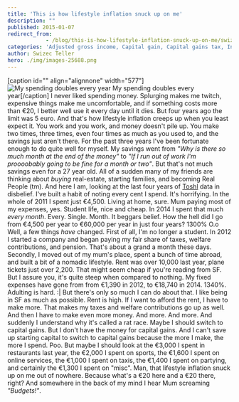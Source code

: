 ```yaml
---
title: 'This is how lifestyle inflation snuck up on me'
description: ""
published: 2015-01-07
redirect_from: 
            - /blog/this-is-how-lifestyle-inflation-snuck-up-on-me/swizec/6630
categories: 'Adjusted gross income, Capital gain, Capital gains tax, Income tax, Long-Term Capital Management, Personal'
author: Swizec Teller
hero: ./img/images-25688.png
---
```

\[caption id="" align="alignnone" width="577"]![My spending doubles every year](./img/images-25688.png "My spending doubles every year") My spending doubles every year\[/caption] I never liked spending money. Splurging makes me twitch, expensive things make me uncomfortable, and if something costs more than €20, I better well use it every day until it dies. But four years ago the limit was 5 euro. And that's how lifestyle inflation creeps up when you least expect it. You work and you work, and money doesn't pile up. You make two times, three times, even four times as much as you used to, and the savings just aren't there. For the past three years I've been fortunate enough to do quite well for myself. My savings went from _"Why is there so much month at the end of the money"_ to _"If I run out of work I'm proooobably going to be fine for a month or two"_. But that's not much savings even for a 27 year old. All of a sudden many of my friends are thinking about _buying_ real-estate, starting families, and becoming Real People (tm). And here I am, looking at the last four years of [Toshl](http://toshl.com/) data in disbelief. I've built a habit of noting every cent I spend. It's horrifying. In the whole of 2011 I spent just €4,500. Living at home, sure. Mum paying most of my expenses, yes. Student life, nice and cheap. In 2014 I spent that much _every month_. Every. Single. Month. It beggars belief. How the hell did I go from €4,500 per year to €60,000 per year in just four years? 1300% O.o Well, a few things _have_ changed. First of all, I'm no longer a student. In 2012 I started a company and began paying my fair share of taxes, welfare contributions, and pension. That's about a grand a month these days. Secondly, I moved out of my mum's place, spent a bunch of time abroad, and built a bit of a nomadic lifestyle. Rent was over 10,000 last year, plane tickets just over 2,200. That might seem cheap if you're reading from SF. But I assure you, it's quite steep when compared to nothing. My fixed expenses have gone from from €1,390 in 2012, to €18,740 in 2014. 1340%. Adulting is hard. :| But there's only so much I can do about that. I like being in SF as much as possible. Rent is high. If I want to afford the rent, I have to make more. That makes my taxes and welfare contributions go up as well. And then I have to make even more money. And more. And more. And suddenly I understand why it's called a rat race. Maybe I should switch to capital gains. But I don't have the money for capital gains. And I can't save up starting capital to switch to capital gains because the more I make, the more I spend. Poo. But maybe I should look at the €3,000 I spent in restaurants last year, the €2,000 I spent on sports, the €1,600 I spent on online services, the €1,000 I spent on taxis, the €1,400 I spent on partying, and certainly the €1,300 I spent on "misc". Man, that lifestyle inflation snuck up on me out of nowhere. Because what's a €20 here and a €20 there, right? And somewhere in the back of my mind I hear Mum screaming _"Budgets!"_.